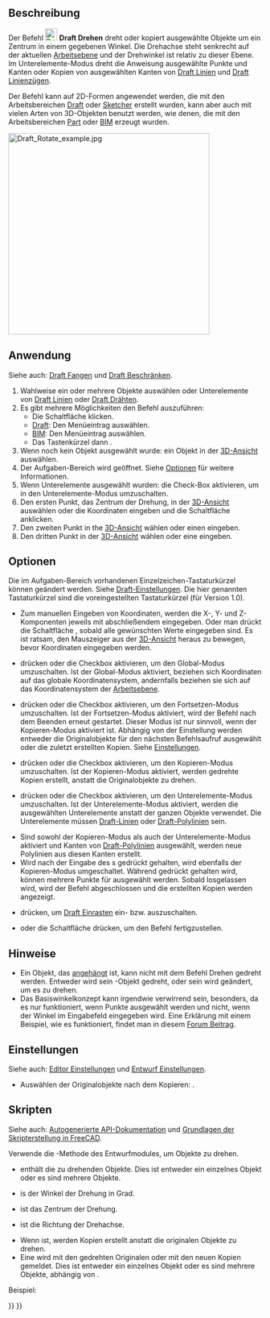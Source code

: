 <languages/>

{{Docnav/de
|[[Draft_Move/de|Verschieben]]
|[[Draft_Scale/de|Skalieren]]
|[[Draft_Workbench/de|Draft]]
|IconL=Draft_Move.svg
|IconR=Draft_Scale.svg
|IconC=Workbench_Draft.svg
}}

{{GuiCommand/de
|Name=Draft Rotate
|Name/de=Draft Drehen
|MenuLocation=Änderung → Drehen<br>Bearbeiten → Drehen
|Workbenches=[[Draft_Workbench/de|Draft]], [[BIM_Workbench/de|BIM]]
|Shortcut={{KEY|R}}{{KEY|O}}
|Version=0.7
|SeeAlso=[[Draft_SubelementHighlight/de|Draft UnterelementHervorheben]]
}}

<span id="Description"></span>
==Beschreibung==

Der Befehl [[Image:Draft_Rotate.svg|24px]] '''Draft Drehen''' dreht oder kopiert ausgewählte Objekte um ein Zentrum in einem gegebenen Winkel. Die Drehachse steht senkrecht auf der aktuellen [[Draft_SelectPlane/de|Arbeitsebene]] und der Drehwinkel ist relativ zu dieser Ebene. Im Unterelemente-Modus dreht die Anweisung ausgewählte Punkte und Kanten oder Kopien von ausgewählten Kanten von [[Draft_Line/de|Draft Linien]] und [[Draft_Wire/de|Draft Linienzügen]].

Der Befehl kann auf 2D-Formen angewendet werden, die mit den Arbeitsbereichen [[Draft Workbench/de|Draft]] oder [[Sketcher Workbench/de|Sketcher]] erstellt wurden, kann aber auch mit vielen Arten von 3D-Objekten benutzt werden, wie denen, die mit den Arbeitsbereichen [[Part Workbench/de|Part]] oder [[BIM_Workbench/de|BIM]] erzeugt wurden.

[[Image:Draft_Rotate_example.jpg|400px]]
{{Caption|Drehen eines Objekts um einen Drehpunkt}}

<span id="Usage"></span>
==Anwendung==

Siehe auch: [[Draft_Snap/de|Draft Fangen]] und [[Draft_Constrain/de|Draft Beschränken]].

# Wahlweise ein oder mehrere Objekte auswählen oder Unterelemente von [[Draft_Line/de|Draft Linien]] oder [[Draft_Wire/de|Draft Drähten]].
# Es gibt mehrere Möglichkeiten den Befehl auszuführen:
#* Die Schaltfläche {{Button|[[Image:Draft_Rotate.svg|16px]] [[Draft Rotate/de|Drehen]]}} klicken.
#* [[Draft_Workbench/de|Draft]]: Den Menüeintrag {{MenuCommand|Änderung → [[Image:Draft_Rotate.svg|16px]] Drehen}} auswählen.
#* [[BIM_Workbench/de|BIM]]: Den Menüeintrag {{MenuCommand|Bearbeiten → [[Image:Draft_Rotate.svg|16px]] Drehen}} auswählen.
#* Das Tastenkürzel {{KEY|R}} dann {{KEY|O}}.
# Wenn noch kein Objekt ausgewählt wurde: ein Objekt in der [[3D view/de|3D-Ansicht]] auswählen.
# Der Aufgaben-Bereich {{MenuCommand|Drehen}} wird geöffnet. Siehe [[#Optionen|Optionen]] für weitere Informationen.
# Wenn Unterelemente ausgewählt wurden: die Check-Box {{MenuCommand|Unterelemente ändern}} aktivieren, um in den Unterelemente-Modus umzuschalten.
# Den ersten Punkt, das Zentrum der Drehung, in der [[3D_view/de|3D-Ansicht]] auswählen oder die Koordinaten eingeben und die Schaltfläche {{Button|[[Image:Draft_AddPoint.svg|16px]] Punkt eingeben}} anklicken.
# Den zweiten Punkt in the [[3D_view/de|3D-Ansicht]] wählen oder einen {{MenuCommand|Basiswinkel}} eingeben.
# Den dritten Punkt in der [[3D_view/de|3D-Ansicht]] wählen oder eine {{MenuCommand|Drehung}} eingeben.

<span id="Options"></span>
==Optionen==

Die im Aufgaben-Bereich vorhandenen Einzelzeichen-Tastaturkürzel können geändert werden. Siehe [[Draft_Preferences/de|Draft-Einstellungen]]. Die hier genannten Tastaturkürzel sind die voreingestellten Tastaturkürzel (für Version 1.0).

* Zum manuellen Eingeben von Koordinaten, werden die X-, Y- und Z-Komponenten jeweils mit abschließendem {{KEY|Enter}} eingegeben. Oder man drückt die Schaltfläche {{Button|[[Image:Draft_AddPoint.svg|16px]] Punkt eingeben}}, sobald alle gewünschten Werte eingegeben sind. Es ist ratsam, den Mauszeiger aus der [[3D_view/de|3D-Ansicht]] heraus zu bewegen, bevor Koordinaten eingegeben werden.
* {{KEY|G}} drücken oder die Checkbox {{MenuCommand|Global}} aktivieren, um den Global-Modus umzuschalten. Ist der Global-Modus aktiviert, beziehen sich Koordinaten auf das globale Koordinatensystem, andernfalls beziehen sie sich auf das Koordinatensystem der [[Draft_SelectPlane/de|Arbeitsebene]].
* {{KEY|N}} drücken oder die Checkbox {{MenuCommand|Fortsetzen}} aktivieren, um den Fortsetzen-Modus umzuschalten. Ist der Fortsetzen-Modus aktiviert, wird der Befehl nach dem Beenden erneut gestartet. Dieser Modus ist nur sinnvoll, wenn der Kopieren-Modus aktiviert ist. Abhängig von der Einstellung {{MenuCommand|Select base objects after copying}} werden entweder die Originalobjekte für den nächsten Befehlsaufruf ausgewählt oder die zuletzt erstellten Kopien. Siehe [[#Einstellungen|Einstellungen]].
* {{KEY|C}} drücken oder die Checkbox {{MenuCommand|Kopieren}} aktivieren, um den Kopieren-Modus umzuschalten. Ist der Kopieren-Modus aktiviert, werden gedrehte Kopien erstellt, anstatt die Originalobjekte zu drehen.
* {{KEY|B}} drücken oder die Checkbox {{MenuCommand|Unterelemente anpassen}} aktivieren, um den Unterelemente-Modus umzuschalten. Ist der Unterelemente-Modus aktiviert, werden die ausgewählten Unterelemente anstatt der ganzen Objekte verwendet. Die Unterelemente müssen [[Draft_Line/de|Draft-Linien]] oder [[Draft_Wire/de|Draft-Polylinien]] sein.
* Sind sowohl der Kopieren-Modus als auch der Unterelemente-Modus aktiviert und Kanten von [[Draft_Wire/de|Draft-Polylinien]] ausgewählt, werden neue Polylinien aus diesen Kanten erstellt.
* Wird {{KEY|ALT}} nach der Eingabe des {{MenuCommand|Basiswinkel}}s gedrückt gehalten, wird ebenfalls der Kopieren-Modus umgeschaltet. Während {{KEY|ALT}} gedrückt gehalten wird, können mehrere Punkte für {{MenuCommand|Drehung}} ausgewählt werden. Sobald {{KEY|ALT}} losgelassen wird, wird der Befehl abgeschlossen und die erstellten Kopien werden angezeigt.
* {{KEY|S}} drücken, um [[Draft_Snap/de|Draft Einrasten]] ein- bzw. auszuschalten.
* {{KEY|Esc}} oder die Schaltfläche {{Button|Schließen}} drücken, um den Befehl fertigzustellen.

<span id="Notes"></span>
==Hinweise==

* Ein Objekt, das [[Part_EditAttachment/de|angehängt]] ist, kann nicht mit dem Befehl Drehen gedreht werden. Entweder wird sein {{PropertyData/de|Support}}-Objekt gedreht, oder sein {{PropertyData/de|Attachment Offset}} wird geändert, um es zu drehen.
* Das Basiswinkelkonzept kann irgendwie verwirrend sein, besonders, da es nur funktioniert, wenn Punkte ausgewählt werden und nicht, wenn der Winkel im Eingabefeld eingegeben wird. Eine Erklärung mit einem Beispiel, wie es funktioniert, findet man in diesem [https://forum.freecad.org/viewtopic.php?p=736674#p736674 Forum Beitrag].

<span id="Preferences"></span>
==Einstellungen==

Siehe auch: [[Preferences_Editor/de|Editor Einstellungen]] und [[Draft_Preferences/de|Entwurf Einstellungen]].

* Auswählen der Originalobjekte nach dem Kopieren: {{MenuCommand|Bearbeiten → Einstellungen... → Draft → Allgemein → Wähle ursprüngliche Objekte nach dem Kopieren aus}}.

<span id="Scripting"></span>
==Skripten==

Siehe auch: [https://freecad.github.io/SourceDoc/ Autogenerierte API-Dokumentation] und [[FreeCAD_Scripting_Basics/de|Grundlagen der Skripterstellung in FreeCAD]].

Verwende die {{incode|Drehen}}-Methode des Entwurfmodules, um Objekte zu drehen.

{{Code|code=
rotated_list = rotate(objectslist, angle, center=Vector(0,0,0), axis=Vector(0,0,1), copy=False)
}}

* {{incode|objectlist}} enthält die zu drehenden Objekte. Dies ist entweder ein einzelnes Objekt oder es sind mehrere Objekte.
* {{incode|angle}} is der Winkel der Drehung in Grad.
* {{incode|center}} ist das Zentrum der Drehung.
* {{incode|axis}} ist die Richtung der Drehachse.
* Wenn {{incode|copy}} {{incode|True}} ist, werden Kopien erstellt anstatt die originalen Objekte zu drehen.
* Eine {{incode|rotatedlist}} wird mit den gedrehten Originalen oder mit den neuen Kopien gemeldet. Dies ist entweder ein einzelnes Objekt oder es sind mehrere Objekte, abhängig von {{incode|objectlist}}.

Beispiel:

{{Code|code=
import FreeCAD as App
import Draft

doc = App.newDocument()

polygon1 = Draft.make_polygon(3, radius=300)
Draft.move(polygon1, App.Vector(1000, 0, 0))

# Rotation around the origin
angle1 = 45
rot2 = Draft.rotate(polygon1, angle1, copy=True)
rot3 = Draft.rotate(polygon1, 2*angle1, copy=True)
rot4 = Draft.rotate(polygon1, 4*angle1, copy=True)

polygon2 = Draft.make_polygon(3, radius=1000)
polygon3 = Draft.make_polygon(5, radius=500)
Draft.move(polygon2, App.Vector(2000, 0, 0))
Draft.move(polygon3, App.Vector(2000, 0, 0))

# Rotation around another point
angle2 = 60
cen = App.Vector(3100, 0, 0)
list2 = [polygon2, polygon3]
rot_list2 = Draft.rotate(list2, angle2, center=cen, copy=True)
rot_list3 = Draft.rotate(list2, 2*angle2, center=cen, copy=True)
rot_list4 = Draft.rotate(list2, 4*angle2, center=cen, copy=True)

doc.recompute()
}}


{{Docnav/de
|[[Draft_Move/de|Verschieben]]
|[[Draft_Scale/de|Skalieren]]
|[[Draft_Workbench/de|Draft]]
|IconL=Draft_Move.svg
|IconR=Draft_Scale.svg
|IconC=Workbench_Draft.svg
}}

{{Draft Tools navi{{#translation:}}}}
{{Userdocnavi{{#translation:}}}}